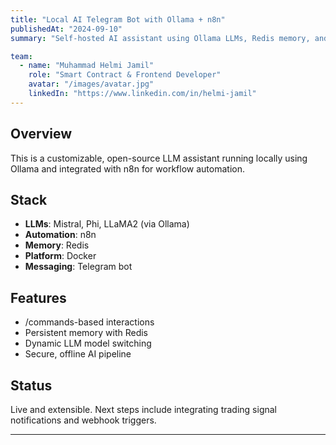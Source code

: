 ```yaml
---
title: "Local AI Telegram Bot with Ollama + n8n"
publishedAt: "2024-09-10"
summary: "Self-hosted AI assistant using Ollama LLMs, Redis memory, and Telegram commands via n8n workflows."

team:
  - name: "Muhammad Helmi Jamil"
    role: "Smart Contract & Frontend Developer"
    avatar: "/images/avatar.jpg"
    linkedIn: "https://www.linkedin.com/in/helmi-jamil"
---
```


## Overview

This is a customizable, open-source LLM assistant running locally using Ollama and integrated with n8n for workflow automation.

## Stack

* **LLMs**: Mistral, Phi, LLaMA2 (via Ollama)
* **Automation**: n8n
* **Memory**: Redis
* **Platform**: Docker
* **Messaging**: Telegram bot

## Features

* /commands-based interactions
* Persistent memory with Redis
* Dynamic LLM model switching
* Secure, offline AI pipeline

## Status

Live and extensible. Next steps include integrating trading signal notifications and webhook triggers.

---


